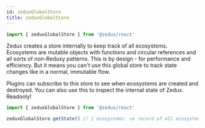 ```yaml
---
id: zeduxGlobalStore
title: zeduxGlobalStore
---
```


```ts
import { zeduxGlobalStore } from '@zedux/react'
```

Zedux creates a store internally to keep track of all ecosystems. Ecosystems are mutable objects with functions and circular references and all sorts of non-Reduxy patterns. This is by design - for performance and efficiency. But it means you can't use this global store to track state changes like in a normal, immutable flow.

Plugins can subscribe to this store to see when ecosystems are created and destroyed. You can also use this to inspect the internal state of Zedux. Readonly!

```ts
import { zeduxGlobalStore } from '@zedux/react'

zeduxGlobalStore.getState() // { ecosystems: <a record of all ecosystems> }
```
